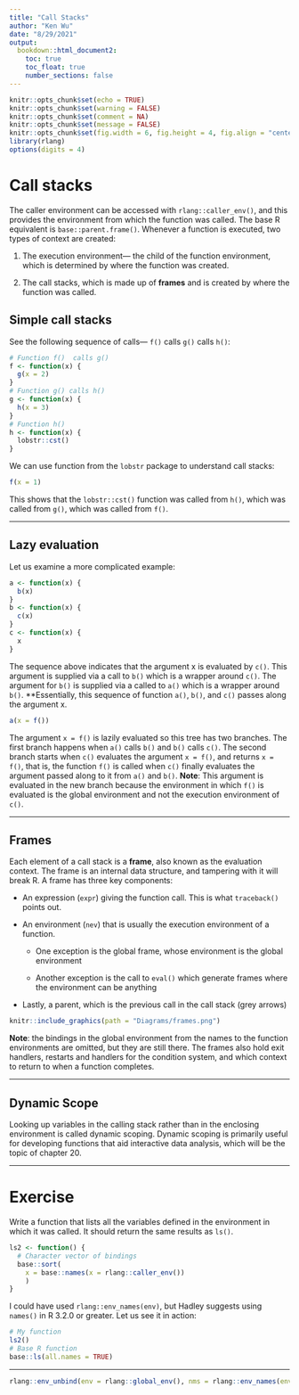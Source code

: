 ```yaml
---
title: "Call Stacks"
author: "Ken Wu"
date: "8/29/2021"
output:
  bookdown::html_document2:
    toc: true
    toc_float: true
    number_sections: false
---
```


```r
knitr::opts_chunk$set(echo = TRUE)
knitr::opts_chunk$set(warning = FALSE)
knitr::opts_chunk$set(comment = NA)
knitr::opts_chunk$set(message = FALSE)
knitr::opts_chunk$set(fig.width = 6, fig.height = 4, fig.align = "center")
library(rlang)
options(digits = 4)
```

# Call stacks

The caller environment can be accessed with `rlang::caller_env()`, and this provides the environment from which the function was called. The base R equivalent is `base::parent.frame()`. Whenever a function is executed, two types of context are created:

1. The execution environment--- the child of the function environment, which is determined by where the function was created.

2. The call stacks, which is made up of **frames** and is created by where the function was called.

## Simple call stacks

See the following sequence of calls--- `f()` calls `g()` calls `h()`:

```r
# Function f()  calls g()
f <- function(x) {
  g(x = 2)
}
# Function g() calls h()
g <- function(x) {
  h(x = 3)
}
# Function h()
h <- function(x) {
  lobstr::cst()
}
```

We can use function from the `lobstr` package to understand call stacks:

```r
f(x = 1)
```

This shows that the `lobstr::cst()` function was called from `h()`, which was called from `g()`, which was called from `f()`.

---

## Lazy evaluation

Let us examine a more complicated example:

```r
a <- function(x) {
  b(x)
}
b <- function(x) {
  c(x)
}
c <- function(x) {
  x
}
```

The sequence above indicates that the argument x is evaluated by `c()`. This argument is supplied via a call to `b()` which is a wrapper around `c()`. The argument for `b()` is supplied via a called to `a()` which is a wrapper around `b()`. **Essentially, this sequence of function `a()`, `b()`, and `c()` passes along the argument x.

```r
a(x = f())
```

The argument `x = f()` is lazily evaluated so this tree has two branches. The first branch happens when `a()` calls `b()` and `b()` calls `c()`. The second branch starts when `c()` evaluates the argument `x = f()`, and returns `x = f()`, that is, the function `f()` is called when `c()` finally evaluates the argument passed along to it from `a()` and `b()`. **Note**: This argument is evaluated in the new branch because the environment in which `f()` is evaluated is the global environment and not the execution environment of `c()`.

---

## Frames

Each element of a call stack is a **frame**, also known as the evaluation context. The frame is an internal data structure, and tampering with it will break R. A frame has three key components:

* An expression (`expr`) giving the function call. This is what `traceback()` points out.

* An environment (`nev`) that is usually the execution environment of a function.

  - One exception is the global frame, whose environment is the global environment
  
  - Another exception is the call to `eval()` which generate frames where the environment can be anything
  
* Lastly, a parent, which is the previous call in the call stack (grey arrows)

```r
knitr::include_graphics(path = "Diagrams/frames.png")
```

**Note**: the bindings in the global environment from the names to the function environments are omitted, but they are still there. The frames also hold exit handlers, restarts and handlers for the condition system, and which context to return to when a function completes.

---

## Dynamic Scope

Looking up variables in the calling stack rather than in the enclosing environment is called dynamic scoping. Dynamic scoping is primarily useful for developing functions that aid interactive data analysis, which will be the topic of chapter 20.

---

# Exercise 

Write a function that lists all the variables defined in the environment in which it was called. It should return the same results as `ls()`.

```r
ls2 <- function() {
  # Character vector of bindings
  base::sort(
    x = base::names(x = rlang::caller_env())
    )
}
```

I could have used `rlang::env_names(env)`, but Hadley suggests using `names()` in R 3.2.0 or greater. Let us see it in action:

```r
# My function
ls2()
# Base R function
base::ls(all.names = TRUE)
```

---

```r
rlang::env_unbind(env = rlang::global_env(), nms = rlang::env_names(env = rlang::global_env()))
```



















